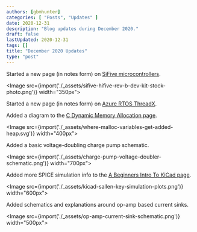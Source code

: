 ```yaml
---
authors: [gbmhunter]
categories: [ "Posts", "Updates" ]
date: 2020-12-31
description: "Blog updates during December 2020."
draft: false
lastUpdated: 2020-12-31
tags: []
title: "December 2020 Updates"
type: "post"
---
```


Started a new page (in notes form) on [SiFive microcontrollers](/programming/microcontrollers/sifive).

<Image src={import('./_assets/sifive-hifive-rev-b-dev-kit-stock-photo.png')} width="350px"></Image>

Started a new page (in notes form) on [Azure RTOS ThreadX](/programming/operating-systems/azure-rtos-threadx).

Added a diagram to the [C Dynamic Memory Allocation page](/programming/languages/c/dynamic-memory-allocation).

<Image src={import('./_assets/where-malloc-variables-get-added-heap.svg')} width="400px"></Image>

Added a basic voltage-doubling charge pump schematic.

<Image src={import('./_assets/charge-pump-voltage-doubler-schematic.png')} width="700px"></Image>

Added more SPICE simulation info to the [A Beginners Intro To KiCad page](/electronics/general/kicad/kicad-tips-and-tricks).

<Image src={import('./_assets/kicad-sallen-key-simulation-plots.png')} width="600px"></Image>

Added schematics and explanations around op-amp based current sinks.

<Image src={import('./_assets/op-amp-current-sink-schematic.png')} width="500px"></Image>
